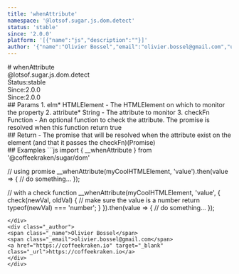 ```yaml
---
title: 'whenAttribute'
namespace: '@lotsof.sugar.js.dom.detect'
status: 'stable'
since: '2.0.0'
platform: '[{"name":"js","description":""}]'
author: '{"name":"Olivier Bossel","email":"olivier.bossel@gmail.com","url":"https://coffeekraken.io"}'
---
```

<div class="docmap-mdx">
# whenAttribute
<div class="_namespace">@lotsof.sugar.js.dom.detect</div>
<div class="_metas">
<div class="_status"><span class="_status-label">Status:</span><span class="_status-value -stable">stable</span></div>
<div class="_since"><span class="_since-label">Since:</span><span class="_since-value">2.0.0</span></div>
<div class="_since"><span class="_since-label">Since:</span><span class="_since-value">2.0.0</span></div>
</div>
<div class="_params">
## Params
1. <span class="_name">elm<span class="_required">*</span></span><span class="_default"></span> <span class="_type">HTMLElement</span>
   - The HTMLElement on which to monitor the property
2. <span class="_name">attribute<span class="_required">*</span></span><span class="_default"></span> <span class="_type">String</span>
   - The attribute to monitor
3. <span class="_name">checkFn</span><span class="_default"></span> <span class="_type">Function</span>
   - An optional function to check the attribute. The promise is resolved when this function return true
</div>
<div class="_return">
## Return
- <span class="_description">The promise that will be resolved when the attribute exist on the element (and that it passes the checkFn)</span><span class="_default"></span><span class="_type">(Promise)</span>
</div>
<div class="_examples">
## Examples
```js
import { __whenAttribute } from '@coffeekraken/sugar/dom'

// using promise
__whenAttribute(myCoolHTMLElement, 'value').then(value => {
     // do something...
});

// with a check function
__whenAttribute(myCoolHTMLElement, 'value', {
   check(newVal, oldVal) {
	      // make sure the value is a number
		  return typeof(newVal) === 'number';
   }
}).then(value => {
     // do something...
});
```
</div>
<div class="_author">
<span class="_name">Olivier Bossel</span>
<span class="_email">olivier.bossel@gmail.com</span>
<a href="https://coffeekraken.io" target="_blank" class="_url">https://coffeekraken.io</a>
</div>
</div>